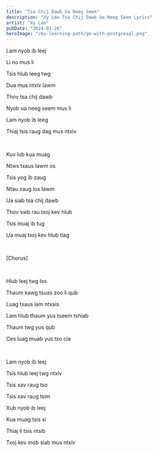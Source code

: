 ```yaml
---
title: "Tsa Chij Dawb Ua Neeg Seem"
description: "Xy Lee Tsa Chij Dawb Ua Neeg Seem Lyrics"
artist: "Xy Lee"
pubDate: "2024-03-26"
heroImage: "/my-learning-path/go-with-postgresql.png"
---
```


Lam nyob ib leej

Li no mus li

Tsis hlub leeg twg

Dua mus ntxiv lawm

Thov tsa chij dawb

Nyob ua neeg seem mus li

Lam nyob ib leeg

Thiaj tsis raug dag mus ntxiv

<br />

Kuv lub kua muag

Ntws txaus lawm os

Tsis yog ib zaug

Ntau zaug los lawm

Ua siab tsa chij dawb

Thov swb rau txoj kev hlub

Tsis muaj ib tug

Ua muaj txoj kev hlub tiag

<br />

[Chorus]

<br />

Hlub leej twg los

Thaum kawg tsuas zoo li qub

Luag tsaus lam ntxais

Lam hlub thaum yus tseem tshiab

Thaum twg yus qub

Ces luag muab yus tso cia

<br />

Lam nyob ib leej

Tsis hlub leej twg ntxiv

Tsis xav raug tso

Tsis xav raug tsim

Xub nyob ib leej

Kua muag tsis si

Thiaj li tsis ntsib

Txoj kev mob siab mus ntxiv
